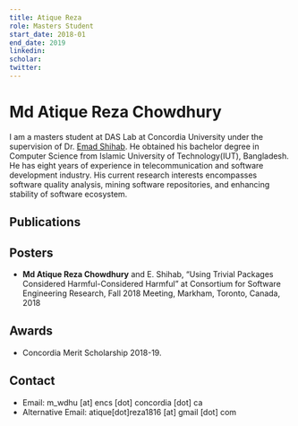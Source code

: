```yaml
---
title: Atique Reza
role: Masters Student
start_date: 2018-01
end_date: 2019
linkedin:
scholar:
twitter:
---
```


# Md Atique Reza Chowdhury

I am a masters student at DAS Lab at Concordia University under the supervision of Dr. [Emad Shihab](/members/emad-shihab/). He obtained his bachelor degree in Computer Science from Islamic University of Technology(IUT), Bangladesh. He has eight years of experience in telecommunication and software development industry. His current research interests encompasses software quality analysis, mining software repositories, and enhancing stability of software ecosystem.

## Publications


<AuthorPublications firstname="Md Atique Reza" lastname="Chowdhury" />


## Posters

- **Md Atique Reza Chowdhury** and E. Shihab, “Using Trivial Packages Considered Harmful-Considered Harmful” at Consortium for Software Engineering Research, Fall 2018 Meeting, Markham, Toronto, Canada, 2018

## Awards

- Concordia Merit Scholarship 2018-19.

## Contact

- Email: m_wdhu [at] encs [dot] concordia [dot] ca
- Alternative Email: atique[dot]reza1816 [at] gmail [dot] com

